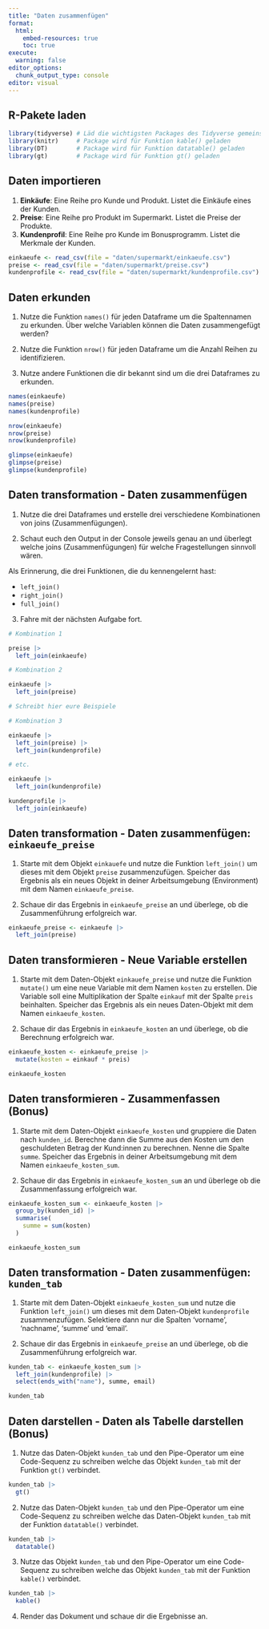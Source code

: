 ```yaml
---
title: "Daten zusammenfügen"
format:
  html:
    embed-resources: true
    toc: true
execute:
  warning: false
editor_options: 
  chunk_output_type: console
editor: visual
---
```


## R-Pakete laden

```r
library(tidyverse) # Läd die wichtigsten Packages des Tidyverse gemeinsam
library(knitr)     # Package wird für Funktion kable() geladen
library(DT)        # Package wird für Funktion datatable() geladen
library(gt)        # Package wird für Funktion gt() geladen
```

## Daten importieren

1.  **Einkäufe**: Eine Reihe pro Kunde und Produkt. Listet die Einkäufe eines der Kunden.
2.  **Preise**: Eine Reihe pro Produkt im Supermarkt. Listet die Preise der Produkte.
3.  **Kundenprofil**: Eine Reihe pro Kunde im Bonusprogramm. Listet die Merkmale der Kunden.

```r
einkaeufe <- read_csv(file = "daten/supermarkt/einkaeufe.csv")
preise <- read_csv(file = "daten/supermarkt/preise.csv")
kundenprofile <- read_csv(file = "daten/supermarkt/kundenprofile.csv")
```

## Daten erkunden

1.  Nutze die Funktion `names()` für jeden Dataframe um die Spaltennamen zu erkunden. Über welche Variablen können die Daten zusammengefügt werden?

2.  Nutze die Funktion `nrow()` für jeden Dataframe um die Anzahl Reihen zu identifizieren.

3.  Nutze andere Funktionen die dir bekannt sind um die drei Dataframes zu erkunden.

```r
names(einkaeufe)
names(preise)
names(kundenprofile)

nrow(einkaeufe)
nrow(preise)
nrow(kundenprofile)

glimpse(einkaeufe)
glimpse(preise)
glimpse(kundenprofile)
```

## Daten transformation - Daten zusammenfügen

1.  Nutze die drei Dataframes und erstelle drei verschiedene Kombinationen von joins (Zusammenfügungen).

2.  Schaut euch den Output in der Console jeweils genau an und überlegt welche joins (Zusammenfügungen) für welche Fragestellungen sinnvoll wären.

Als Erinnerung, die drei Funktionen, die du kennengelernt hast:

-   `left_join()`
-   `right_join()`
-   `full_join()`

3.  Fahre mit der nächsten Aufgabe fort.

```r
# Kombination 1

preise |>
  left_join(einkaeufe)

# Kombination 2

einkaeufe |>
  left_join(preise)

# Schreibt hier eure Beispiele

# Kombination 3

einkaeufe |>
  left_join(preise) |>
  left_join(kundenprofile)

# etc. 

einkaeufe |>
  left_join(kundenprofile)

kundenprofile |>
  left_join(einkaeufe)
```

## Daten transformation - Daten zusammenfügen: `einkaeufe_preise`

1.  Starte mit dem Objekt `einkauefe` und nutze die Funktion `left_join()` um dieses mit dem Objekt `preise` zusammenzufügen. Speicher das Ergebnis als ein neues Objekt in deiner Arbeitsumgebung (Environment) mit dem Namen `einkaeufe_preise`.

2.  Schaue dir das Ergebnis in `einkaeufe_preise` an und überlege, ob die Zusammenführung erfolgreich war.

```r
einkaeufe_preise <- einkaeufe |>  
  left_join(preise)
```

## Daten transformieren - Neue Variable erstellen

1.  Starte mit dem Daten-Objekt `einkauefe_preise` und nutze die Funktion `mutate()` um eine neue Variable mit dem Namen `kosten` zu erstellen. Die Variable soll eine Multiplikation der Spalte `einkauf` mit der Spalte `preis` beinhalten. Speicher das Ergebnis als ein neues Daten-Objekt mit dem Namen `einkaeufe_kosten`.

2.  Schaue dir das Ergebnis in `einkaeufe_kosten` an und überlege, ob die Berechnung erfolgreich war.

```r
einkaeufe_kosten <- einkaeufe_preise |>
  mutate(kosten = einkauf * preis)

einkaeufe_kosten
```

## Daten transformieren - Zusammenfassen (Bonus)

1.  Starte mit dem Daten-Objekt `einkaeufe_kosten` und gruppiere die Daten nach `kunden_id`. Berechne dann die Summe aus den Kosten um den geschuldeten Betrag der Kund:innen zu berechnen. Nenne die Spalte `summe`. Speicher das Ergebnis in deiner Arbeitsumgebung mit dem Namen `einkaeufe_kosten_sum`.

2.  Schaue dir das Ergebnis in `einkaeufe_kosten_sum` an und überlege ob die Zusammenfassung erfolgreich war.

```r
einkaeufe_kosten_sum <- einkaeufe_kosten |>
  group_by(kunden_id) |>
  summarise(
    summe = sum(kosten)
  )

einkaeufe_kosten_sum
```

## Daten transformation - Daten zusammenfügen: `kunden_tab`

1.  Starte mit dem Daten-Objekt `einkaeufe_kosten_sum` und nutze die Funktion `left_join()` um dieses mit dem Daten-Objekt `kundenprofile` zusammenzufügen. Selektiere dann nur die Spalten 'vorname', 'nachname', 'summe' und 'email'.

2.  Schaue dir das Ergebnis in `einkaeufe_preise` an und überlege, ob die Zusammenführung erfolgreich war.

```r
kunden_tab <- einkaeufe_kosten_sum |>
  left_join(kundenprofile) |>
  select(ends_with("name"), summe, email)

kunden_tab
```

## Daten darstellen - Daten als Tabelle darstellen (Bonus)

1.  Nutze das Daten-Objekt `kunden_tab` und den Pipe-Operator um eine Code-Sequenz zu schreiben welche das Objekt `kunden_tab` mit der Funktion `gt()` verbindet.

```r
kunden_tab |>
  gt()
```

2.  Nutze das Daten-Objekt `kunden_tab` und den Pipe-Operator um eine Code-Sequenz zu schreiben welche das Daten-Objekt `kunden_tab` mit der Funktion `datatable()` verbindet.

```r
kunden_tab |>
  datatable()
```

3.  Nutze das Objekt `kunden_tab` und den Pipe-Operator um eine Code-Sequenz zu schreiben welche das Objekt `kunden_tab` mit der Funktion `kable()` verbindet.

```r
kunden_tab |>
  kable()
```

4.  Render das Dokument und schaue dir die Ergebnisse an.
